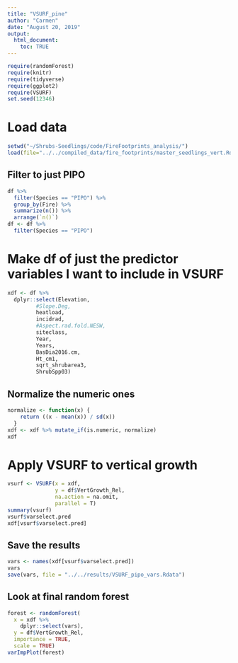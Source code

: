 ```yaml
---
title: "VSURF_pine"
author: "Carmen"
date: "August 20, 2019"
output: 
  html_document:
    toc: TRUE
---
```


```r
require(randomForest)
require(knitr)
require(tidyverse)
require(ggplot2)
require(VSURF)
set.seed(12346)
```

# Load data
```r
setwd("~/Shrubs-Seedlings/code/FireFootprints_analysis/")
load(file="../../compiled_data/fire_footprints/master_seedlings_vert.Rdata")
```

## Filter to just PIPO
```r
df %>% 
  filter(Species == "PIPO") %>% 
  group_by(Fire) %>% 
  summarize(n()) %>% 
  arrange(`n()`)
df <- df %>% 
  filter(Species == "PIPO")
```

# Make df of just the predictor variables I want to include in VSURF
```r
xdf <- df %>% 
  dplyr::select(Elevation,
         #Slope.Deg,
         heatload,
         incidrad,
         #Aspect.rad.fold.NESW,
         siteclass,
         Year,
         Years,
         BasDia2016.cm, 
         Ht_cm1,
         sqrt_shrubarea3,
         ShrubSpp03) 
```

## Normalize the numeric ones
```r
normalize <- function(x) {
    return ((x - mean(x)) / sd(x))
  }
xdf <- xdf %>% mutate_if(is.numeric, normalize)
xdf
```

# Apply VSURF to vertical growth
```r
vsurf <- VSURF(x = xdf,
               y = df$VertGrowth_Rel,
               na.action = na.omit,
               parallel = T)
summary(vsurf)
vsurf$varselect.pred
xdf[vsurf$varselect.pred]
```

## Save the results
```r
vars <- names(xdf[vsurf$varselect.pred])
vars
save(vars, file = "../../results/VSURF_pipo_vars.Rdata")
```

## Look at final random forest
```r
forest <- randomForest(
  x = xdf %>%
    dplyr::select(vars),
  y = df$VertGrowth_Rel,
  importance = TRUE,
  scale = TRUE)
varImpPlot(forest)
```

